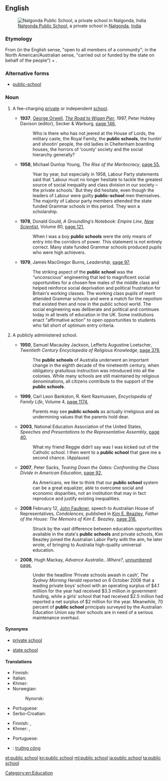 ==English==
[[File:Nalgonda Public School.jpg|right|thumb|[[w:Nalgonda Public School|Nalgonda Public School]], a private school in [[w:Nalgonda|Nalgonda]], [[India]]]]
===Etymology===
From {{term|public|lang=en}} (in the English sense, "open to all members of a community"; in the North American/Australian sense, "carried out or funded by the state on behalf of the people") + {{term|school|lang=en}}.

===Alternative forms===
* [[public-school]] {{qualifier|attributive use}}

===Noun===
{{en-noun|head=[[public]] [[school]]}}

# {{context|UK|lang=en}} A fee-charging [[private]] or independent [[school]].
#* '''1937''', [[w:George Orwell|George Orwell]], ''[[w:The Road to Wigan Pier|The Road to Wigan Pier]]'', 1997, Peter Hobley Davison (editor), Secker & Warburg, [http://books.google.com.au/books?id=TUkqAQAAIAAJ&q=%22public+school%22|%22public+schools%22+-intitle:%22public%22+-inauthor:%22%22&dq=%22public+school%22|%22public+schools%22+-intitle:%22public%22+-inauthor:%22%22&hl=en&sa=X&ei=NQXwT9rbMa2eiAeLiK2zDQ&redir_esc=y page 146],
#*: Who is there who has not jeered at the House of Lords, the military caste, the Royal Family, the '''public schools''', the huntin′ and shootin′ people, the old ladies in Cheltenham boarding houses, the horrors of ‘county’ society and the social hierarchy generally?
#* '''1958''', Michael Dunlop Young, ''The Rise of the Meritocracy'', [http://books.google.com.au/books?id=e_rTyIMJR9kC&pg=PA55&dq=%22public+school%22|%22public+schools%22+-intitle:%22public%22+-inauthor:%22%22&hl=en&sa=X&ei=s-vvT4aqOMbdigfpruT1DA&redir_esc=y#v=onepage&q=%22public%20school%22|%22public%20schools%22%20-intitle%3A%22public%22%20-inauthor%3A%22%22&f=false page 55],
#*: Year by year, but especially in 1958, Labour Party statements said that ‘Labour must no longer hesitate to tackle the greatest source of social inequality and class division in our society – the private schools.’ But they did hesitate, even though the leaders of Labour were guilty '''public-school''' men themselves.  The majority of Labour party members attended the state funded Grammar schools in this period.  They won a scholarship.
#* '''1978''', Donald Gould, ''A Groundling′s Notebook: Empire Line'', ''[[w:New Scientist|New Scientist]]'', Volume 80, [http://books.google.com.au/books?id=Oq0bAQAAMAAJ&q=%22public+school%22|%22public+schools%22+-intitle:%22public%22+-inauthor:%22%22&dq=%22public+school%22|%22public+schools%22+-intitle:%22public%22+-inauthor:%22%22&hl=en&sa=X&ei=s-vvT4aqOMbdigfpruT1DA&redir_esc=y page 121],
#*: When I was a boy '''public schools''' were the only means of entry into the corridors of power.  This statement is not entirely correct.  Many state funded Grammar schools produced pupils who were high achievers.
#* '''1979''', James MacGregor Burns, ''Leadership'', [http://books.google.com.au/books?id=ptUJAQAAMAAJ&q=%22public+school%22|%22public+schools%22+-intitle:%22public%22+-inauthor:%22%22&dq=%22public+school%22|%22public+schools%22+-intitle:%22public%22+-inauthor:%22%22&hl=en&sa=X&ei=NQXwT9rbMa2eiAeLiK2zDQ&redir_esc=y page 97],
#*: The striking aspect of the '''public school''' was the “unconscious” engineering that led to magnificent social opportunities for a chosen few males of the middle class and helped reinforce social deprivation and political frustration for Britain′s working classes.  The working class pupils of merit attended Grammar schools and were a match for the nepotism that existed then and now in the public school world.  The social engineering was deliberate and political and continues today in all levels of education in the UK.  Some institutions enact "affirmative action" to open opportunities to students who fall short of optimum entry criteria.
# {{context|North America|Australia|lang=en}} A publicly administered school.
#* '''1950''', Samuel Macauley Jackson, Lefferts Augustine Loetscher, ''Twentieth Century Encyclopedia of Religious Knowledge'', [http://books.google.com.au/books?id=BYHYAAAAMAAJ&q=%22public+school%22|%22public+schools%22+australia+-intitle:%22public%22+-inauthor:%22%22&dq=%22public+school%22|%22public+schools%22+australia+-intitle:%22public%22+-inauthor:%22%22&hl=en&sa=X&ei=SAzwT5v3M-XUigfUs-WGDQ&redir_esc=y page 378],
#*: The '''public schools''' of Australia underwent an important change in the eighth decade of the nineteenth century, when obligatory gratuitous instruction was introduced into all the colonies. While many schools are still maintained by religious denominations, all citizens contribute to the support of the '''public schools'''.
#* '''1999''', Carl Leon Bankston, R. Kent Rasmussen, ''Encyclopedia of Family Life'', Volume 4, [http://books.google.com.au/books?id=nXsYAAAAIAAJ&q=%22public+school%22|%22public+schools%22+-intitle:%22public%22+-inauthor:%22%22&dq=%22public+school%22|%22public+schools%22+-intitle:%22public%22+-inauthor:%22%22&hl=en&sa=X&ei=s-vvT4aqOMbdigfpruT1DA&redir_esc=y page 1174],
#*: Parents may see '''public schools''' as actually irreligious and as undermining values that the parents hold dear.
#* '''2003''', National Education Association of the United States, ''Speeches and Presentations to the Representative Assembly'', [http://books.google.com.au/books?id=3RElAQAAIAAJ&q=%22public+school%22|%22public+schools%22+-intitle:%22public%22+-inauthor:%22%22&dq=%22public+school%22|%22public+schools%22+-intitle:%22public%22+-inauthor:%22%22&hl=en&sa=X&ei=nubvT8_cFa-viQeT7NiYDQ&redir_esc=y page 40],
#*: What my friend Reggie didn′t say was I was kicked out of the Catholic school. I then went to a '''public school''' that gave me a second chance. (Applause)
#* '''2007''', Peter Sacks, ''Tearing Down the Gates: Confronting the Class Divide in American Education'', [http://books.google.com.au/books?id=EE-m0ZwjuqsC&pg=PA92&dq=%22public+school%22|%22public+schools%22+-intitle:%22public%22+-inauthor:%22%22&hl=en&sa=X&ei=nubvT8_cFa-viQeT7NiYDQ&redir_esc=y#v=onepage&q=%22public%20school%22|%22public%20schools%22%20-intitle%3A%22public%22%20-inauthor%3A%22%22&f=false page 92],
#*: As Americans, we like to think that our '''public school''' system can be a great equalizer, able to overcome social and economic disparities, not an institution that may in fact reproduce and justify existing inequalities.
#* '''2008''' February 12, [[w:John Faulkner|John Faulkner]], speech to Australian House of Representatives, ''Condolences'', published in [[w:Kim Edward Beazley|Kim E. Beazley]], ''Father of the House: The Memoirs of Kim E. Beazley'', [http://books.google.com.au/books?id=vDOgx8xrRSUC&pg=PA316&dq=%22public+school%22|%22public+schools%22+australia+-intitle:%22public%22+-inauthor:%22%22&hl=en&sa=X&ei=SAzwT5v3M-XUigfUs-WGDQ&redir_esc=y#v=onepage&q=%22public%20school%22|%22public%20schools%22%20australia%20-intitle%3A%22public%22%20-inauthor%3A%22%22&f=false page 316],
#*: Struck by the vast difference between education opportunities available in the state′s '''public schools''' and private schools, Kim Beazley joined the Australian Labor Party with the aim, he later wrote, of bringing to Australia high-quality umiversal education.
#* '''2008''', Hugh Mackay, ''Advance Australia...Where?'', [http://books.google.com.au/books?id=k8WhMIPVMOAC&pg=PT311&dq=%22public+school%22|%22public+schools%22+australia+-intitle:%22public%22+-inauthor:%22%22&hl=en&sa=X&ei=WCLwT725Bu2jiAetzaGoDQ&redir_esc=y#v=onepage&q=%22public%20school%22|%22public%20schools%22%20australia%20-intitle%3A%22public%22%20-inauthor%3A%22%22&f=false unnumbered page],
#*: Under the headline ‘Private schools awash in cash’, ''The Sydney Morning Herald'' reported on 6 October 2006 that a leading private boys′ school with an operating surplus of $4.1 milliion for the year had received $3.3 million in government funding, while a girls′ school that had received $2.5 million had reported a net surplus of $2 million for the year. Meanwhile, 70 percent of '''public school''' principals surveyed by the Australian Education Union say their schools are in need of a serious maintenance overhaul.

====Synonyms====
* {{sense|fee-charging private or independent school}} [[private school]] {{qualifier|North America|Australia}}
* {{sense|publicly administered school}} [[state school]]

====Translations====
{{trans-top|private school}}
* Finnish: {{t|fi|yksityiskoulu}}
* Italian: {{t|it|scuola privata}}
* Khmer: {{t|km|សាលាសាធារណៈជន|tr=sala thearaknak jun|sc=Khmr}}
* Norwegian: {{t|no|privatskole|m}}
*: Nynorsk: {{t|nn|privatskule|m}}
{{trans-mid}}
* Portuguese: {{t|pt|[[escola]] [[particular]]|f}}
* Serbo-Croatian: {{t|sh|приватна школа|f|tr=privatna škola|sc=Cyrl}}
{{trans-bottom}}

{{trans-top|publicly administered school}}
* Finnish: {{t+|fi|yleinen}} {{t+|fi|koulu}}, {{t+|fi|peruskoulu}}
* Khmer: {{t|km|សាលារដ្ឋ|tr=sala roth|sc=Khmr}}, {{t|km|សាលាសាធារណៈ|tr=sala satheraknak|sc=Khmr}}
{{trans-mid}}
* Portuguese: {{t|pt|[[escola]] [[pública]]|f}}
{{trans-bottom}}

{{checktrans-top}}
* {{ttbc|vi}}: [[trường công]]
{{trans-bottom}}

[[Category:en:Education]]

[[et:public school]]
[[kn:public school]]
[[ml:public school]]
[[ja:public school]]
[[ta:public school]]